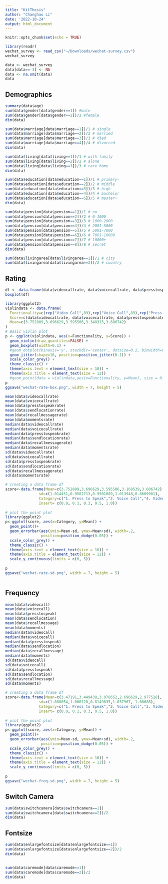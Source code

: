 ```yaml
---
title: "KitThesis"
author: "Changhao Li"
date: '2022-10-24'
output: html_document
---
```


```r
knitr::opts_chunk$set(echo = TRUE)
```

```r
library(readr)
wechat_survey <- read_csv("~/Downloads/wechat-survey.csv")
wechat_survey
```

```r
data <- wechat_survey
data[data==-3] <- NA
data <- na.omit(data)
data
```

## Demographics

```r
summary(data$age)
sum(data$gender[data$gender==1]) #male
sum(data$gender[data$gender==2])/2 #female
dim(data)
```

```r
sum(data$marriage[data$marriage==1])/1 # single
sum(data$marriage[data$marriage==2])/2 # married
sum(data$marriage[data$marriage==3])/3 # died
sum(data$marriage[data$marriage==4])/4 # divorced
dim(data)
```

```r
sum(data$living[data$living==1])/1 # with family
sum(data$living[data$living==2])/2 # alone
sum(data$living[data$living==3])/3 # care home
dim(data)
```


```r
sum(data$education[data$education==1])/1 # primary-
sum(data$education[data$education==2])/2 # middle
sum(data$education[data$education==3])/3 # high
sum(data$education[data$education==4])/4 # bachelor
sum(data$education[data$education==5])/5 # master+
dim(data)
```

```r
sum(data$pension[data$pension==1])/1 # no
sum(data$pension[data$pension==2])/2 # 0-1000
sum(data$pension[data$pension==3])/3 # 1000-2000
sum(data$pension[data$pension==4])/4 # 2001-5000
sum(data$pension[data$pension==5])/5 # 5001-7000
sum(data$pension[data$pension==6])/6 # 7001-10000
sum(data$pension[data$pension==7])/7 # 10000+
sum(data$pension[data$pension==8])/8 # secret
dim(data)
```

```r
sum(data$livingarea[data$livingarea==1])/1 # city
sum(data$livingarea[data$livingarea==2])/2 # country
```


## Rating

```r
df <- data.frame(data$videocallrate, data$voicecallrate, data$presstospeakrate, data$sendlocationrate, data$recallmessagerate)
boxplot(df)
```

```r
library(ggplot2)
violindata <- data.frame(
  Functionality=c(rep("Video Call",89),rep("Voice Call",89),rep("Press to Speak",89),rep("Send Location",89),rep("Moments",89)),
  Score=c(data$videocallrate, data$voicecallrate, data$presstospeakrate, data$sendlocationrate, data$momentsrate),
  Mean=c(3.752809,3.696629,3.595506,3.348315,3.606742)
)
# Basic violin plot
p <- ggplot(violindata, aes(x=Functionality, y=Score)) + 
  geom_violin(draw_quantiles=FALSE) + 
  geom_boxplot(width=0.1) + 
  #geom_dotplot(binaxis='y', stackdir='center', dotsize=0.2, binwidth=0.15) +
  geom_jitter(shape=16, position=position_jitter(0.1)) + 
  scale_color_grey() + 
  theme_classic() + 
  theme(axis.text = element_text(size = 10)) +
  theme(axis.title = element_text(size = 12)) 
  #geom_point(data = violindata,aes(x=Functionality, y=Mean), size = 0.5)
p
ggsave("wechat-rate-box.png", width = 7, height = 5)
```

```r
mean(data$videocallrate)
mean(data$voicecallrate)
mean(data$presstospeakrate)
mean(data$sendlocationrate)
mean(data$recallmessagerate)
mean(data$momentsrate)
median(data$videocallrate)
median(data$voicecallrate)
median(data$presstospeakrate)
median(data$sendlocationrate)
median(data$recallmessagerate)
median(data$momentsrate)
sd(data$videocallrate)
sd(data$voicecallrate)
sd(data$presstospeakrate)
sd(data$sendlocationrate)
sd(data$recallmessagerate)
sd(data$momentsrate)
```

```r
# creating a data frame df
score<-data.frame(Mean=c(3.752809,3.696629,3.595506,3.168539,3.606742),
               sd=c(1.014451,0.9582713,0.9501089,1.013948,0.8609981),
               Category=c("1. Press to Speak","2. Voice Call","4. Video Call","5. Send Location","3. Moments"),
               Insert= c(0.0, 0.1, 0.3, 0.5, 1.0))
  
# plot the point plot
library(ggplot2)
p<-ggplot(score, aes(x=Category, y=Mean)) + 
  geom_point()+
  geom_errorbar(aes(ymin=Mean-sd, ymax=Mean+sd), width=.2,
                position=position_dodge(0.05)) + 
  scale_color_grey() + 
  theme_classic() + 
  theme(axis.text = element_text(size = 10)) +
  theme(axis.title = element_text(size = 12)) +
  scale_y_continuous(limits = c(0, 5))
  
p
ggsave("wechat-rate-sd.png", width = 7, height = 5)
```

```r

```

## Frequency

```r
mean(data$videocall)
mean(data$voicecall)
mean(data$presstospeak)
mean(data$sendlocation)
mean(data$recallmessage)
mean(data$moments)
median(data$videocall)
median(data$voicecall)
median(data$presstospeak)
median(data$sendlocation)
median(data$recallmessage)
median(data$moments)
sd(data$videocall)
sd(data$voicecall)
sd(data$presstospeak)
sd(data$sendlocation)
sd(data$recallmessage)
sd(data$moments)
```

```r
# creating a data frame df
score<-data.frame(Mean=c(3.47191,3.449438,3.078652,2.696629,2.977528),
               sd=c(1.088054,1.000128,0.8149835,1.037967, 1.08688),
               Category=c("1. Press to Speak","2. Voice Call","3. Video Call","5. Send Location","4. Moments"),
               Insert= c(0.0, 0.1, 0.3, 0.5, 1.0))
  
# plot the point plot
library(ggplot2)
p<-ggplot(score, aes(x=Category, y=Mean)) + 
  geom_point()+
  geom_errorbar(aes(ymin=Mean-sd, ymax=Mean+sd), width=.2,
                position=position_dodge(0.05)) + 
  scale_color_grey() + 
  theme_classic() + 
  theme(axis.text = element_text(size = 10)) +
  theme(axis.title = element_text(size = 12)) +
  scale_y_continuous(limits = c(0, 5))
  
p
ggsave("wechat-freq-sd.png", width = 7, height = 5)
```

## Switch Camera

```r
sum(data$switchcamera[data$switchcamera==1])
sum(data$switchcamera[data$switchcamera==2])/2
dim(data)
```

## Fontsize

```r
sum(data$enlargefontsize[data$enlargefontsize==1])
sum(data$enlargefontsize[data$enlargefontsize==2])/2
dim(data)
```

## 

```r
sum(data$caremode[data$caremode==1])
sum(data$caremode[data$caremode==2])/2
dim(data)
```


